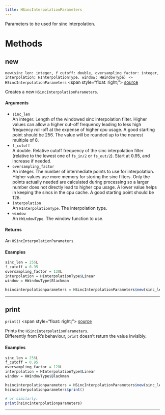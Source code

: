 ```yaml
---
title: HSincInterpolationParameters
---
```


Parameters to be used for sinc interpolation. \

# Methods

## new

`new(sinc_len: integer, f_cutoff: double, oversampling_factor: integer, interpolation: HInterpolationType, window: HWindowType) -> HSincInterpolationParameters` \<span style="float: right;"> [source](https://github.com/daniellga/harmonium/tree/master/r-harmonium/src/rust/src/hsincinterpolationparameters.rs#L66) </span> \

Creates a new `HSincInterpolationParameters`. \

#### Arguments

* `sinc_len` \
An integer. Length of the windowed sinc interpolation filter. Higher values can allow a higher cut-off frequency leading to less high frequency
roll-off at the expense of higher cpu usage. A good starting point should be 256. The value will be rounded up to the nearest multiple of 8. \
* `f_cutoff` \
A double. Relative cutoff frequency of the sinc interpolation filter (relative to the lowest one of `fs_in/2` or `fs_out/2`). Start at 0.95, and
increase if needed. \
* `oversampling_factor` \
An integer. The number of intermediate points to use for interpolation. Higher values use more memory for storing the sinc filters. Only the points actually needed
are calculated during processing so a larger number does not directly lead to higher cpu usage. A lower value helps in keeping the sincs in the cpu
cache. A good starting point should be 128. \
* `interpolation` \
An `HInterpolationType`. The interpolation type. \
* `window` \
An `HWindowType`. The window function to use. \

#### Returns

An `HSincInterpolationParameters`. \

#### Examples

```r
sinc_len = 256L
f_cutoff = 0.95
oversampling_factor = 128L
interpolation = HInterpolationType$Linear
window = HWindowType$Blackman

hsincinterpolationparameters = HSincInterpolationParameters$new(sinc_len, f_cutoff, oversampling_factor, interpolation, window)
```

_________

## print

`print()` \<span style="float: right;"> [source](https://github.com/daniellga/harmonium/tree/master/r-harmonium/src/rust/src/hsincinterpolationparameters.rs#L114) </span> \

Prints the `HSincInterpolationParameters`. \
Differently from R's behaviour, `print` doesn't return the value invisibly. \

#### Examples

```r
sinc_len = 256L
f_cutoff = 0.95
oversampling_factor = 128L
interpolation = HInterpolationType$Linear
window = HWindowType$Blackman

hsincinterpolationparameters = HSincInterpolationParameters$new(sinc_len, f_cutoff, oversampling_factor, interpolation, window)
hsincinterpolationparameters$print()

# or similarly:
print(hsincinterpolationparameters)
```

_________
